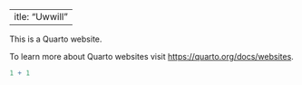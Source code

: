  ---
title: "Uwwill"
---

This is a Quarto website.

To learn more about Quarto websites visit <https://quarto.org/docs/websites>.

```{r}
1 + 1
```
